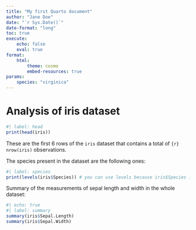 ```yaml
---
title: "My first Quarto document"
author: "Jane Doe"
date: "`r Sys.Date()`"
date-format: "long"
toc: true
execute:
    echo: false
    eval: true
format: 
    html:
        theme: cosmo
        embed-resources: true
params:
    species: "virginica"
---
```



# Analysis of iris dataset

```r
#| label: head
print(head(iris))
```

These are the first 6 rows of the `iris` dataset 
that contains a total of `{r} nrow(iris)` observations.<br>

The species present in the dataset are the following ones: 
```r
#| label: species
print(levels(iris$Species)) # you can use levels because iris$Species is a factor
```

Summary of the measurements of sepal length and width in the whole dataset:
```r
#| echo: true
#| label: summary
summary(iris$Sepal.Length)
summary(iris$Sepal.Width)
```


